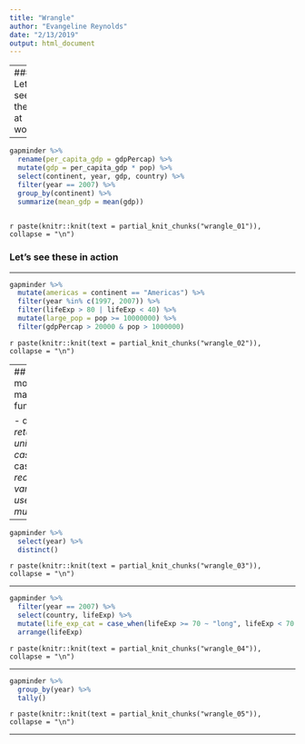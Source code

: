 ```yaml
---
title: "Wrangle"
author: "Evangeline Reynolds"
date: "2/13/2019"
output: html_document
---
```






---
### Let's see these at work


---

```r
gapminder %>%
  rename(per_capita_gdp = gdpPercap) %>%
  mutate(gdp = per_capita_gdp * pop) %>%
  select(continent, year, gdp, country) %>%
  filter(year == 2007) %>%
  group_by(continent) %>%
  summarize(mean_gdp = mean(gdp)) 
  
```

`r paste(knitr::knit(text = partial_knit_chunks("wrangle_01")), collapse = "\n")`



### Let's see these in action

---

```r
gapminder %>%
  mutate(americas = continent == "Americas") %>%
  filter(year %in% c(1997, 2007)) %>%
  filter(lifeExp > 80 | lifeExp < 40) %>%
  mutate(large_pop = pop >= 10000000) %>%
  filter(gdpPercap > 20000 & pop > 1000000) 
```
`r paste(knitr::knit(text = partial_knit_chunks("wrangle_02")), collapse = "\n")`



---
## A few more manipulation functions


- distinct() *returning unique cases*
- case_when() *recoding variables, used with mutate*


---


```r
gapminder %>%
  select(year) %>%
  distinct()
```


`r paste(knitr::knit(text = partial_knit_chunks("wrangle_03")), collapse = "\n")`


---


```r
gapminder %>%
  filter(year == 2007) %>%
  select(country, lifeExp) %>% 
  mutate(life_exp_cat = case_when(lifeExp >= 70 ~ "long", lifeExp < 70 ~ "short")) %>% 
  arrange(lifeExp)
```

`r paste(knitr::knit(text = partial_knit_chunks("wrangle_04")), collapse = "\n")`

---


```r
gapminder %>%
  group_by(year) %>%
  tally()
```

`r paste(knitr::knit(text = partial_knit_chunks("wrangle_05")), collapse = "\n")`


---